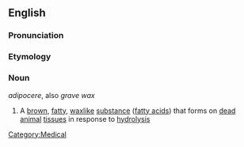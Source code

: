 {{wikipedia}}

==English==

===Pronunciation===
{{substub}}

===Etymology===
{{etystub}}

===Noun===
''adipocere'', also ''grave wax''

# A [[brown]], [[fatty]], [[wax]]like [[substance]] ([[fatty acid]]s) that forms on [[dead]] [[animal]] [[tissue]]s in response to [[hydrolysis]]

[[Category:Medical]]